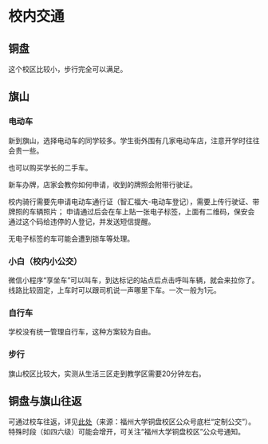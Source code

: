 # 校内交通

## 铜盘

这个校区比较小，步行完全可以满足。

## 旗山

### 电动车

新到旗山，选择电动车的同学较多。学生街外围有几家电动车店，注意开学时往往会贵一些。

也可以购买学长的二手车。

新车办牌，店家会教你如何申请，收到的牌照会附带行驶证。

校内骑行需要先申请电动车通行证（智汇福大-电动车登记），需要上传行驶证、带牌照的车辆照片；
申请通过后会在车上贴一张电子标签，上面有二维码，保安会通过这个码给违停的人登记，并发送短信提醒。

无电子标签的车可能会遭到锁车等处理。

### 小白（校内小公交）

微信小程序“享坐车”可以叫车，到达标记的站点后点击呼叫车辆，就会来拉你了。线路比较固定，上车时可以跟司机说一声哪里下车。一次一般为1元。

### 自行车

学校没有统一管理自行车，这种方案较为自由。

### 步行

旗山校区比较大，实测从生活三区走到教学区需要20分钟左右。

## 铜盘与旗山往返

可通过校车往返，详见[此处](https://mp.weixin.qq.com/s?__biz=Mzg5Mzc0NDc4Ng==&mid=2247486362&idx=1&sn=58ce824d62082248b38e2ba3773f5da5)（来源：福州大学铜盘校区公众号底栏“定制公交”）。特殊时段（如四六级）可能会增开，可关注“福州大学铜盘校区”公众号通知。
